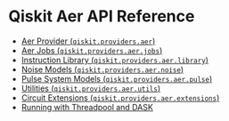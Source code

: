 <span id="qiskit-aer" />

# Qiskit Aer API Reference

*   [Aer Provider (`qiskit.providers.aer`)](aer_provider)
*   [Aer Jobs (`qiskit.providers.aer.jobs`)](aer_jobs)
*   [Instruction Library (`qiskit.providers.aer.library`)](aer_library)
*   [Noise Models (`qiskit.providers.aer.noise`)](aer_noise)
*   [Pulse System Models (`qiskit.providers.aer.pulse`)](aer_pulse)
*   [Utilities (`qiskit.providers.aer.utils`)](aer_utils)
*   [Circuit Extensions (`qiskit.providers.aer.extensions`)](aer_extensions)
*   [Running with Threadpool and DASK](parallel)
